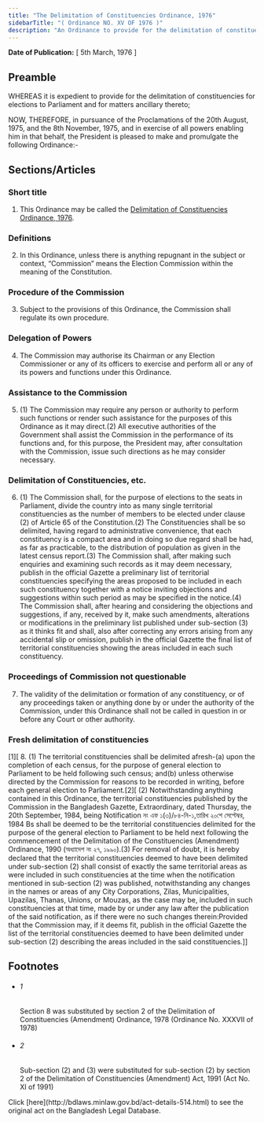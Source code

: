 ```yaml
---
title: "The Delimitation of Constituencies Ordinance, 1976"
sidebarTitle: "( Ordinance NO. XV OF 1976 )"
description: "An Ordinance to provide for the delimitation of constituencies for elections to Parliament."
---
```


**Date of Publication:** [ 5th March, 1976 ]

## Preamble

WHEREAS it is expedient to provide for the delimitation of constituencies for elections to Parliament and for matters ancillary thereto;

NOW, THEREFORE, in pursuance of the Proclamations of the 20th August, 1975, and the 8th November, 1975, and in exercise of all powers enabling him in that behalf, the President is pleased to make and promulgate the following Ordinance:-

## Sections/Articles

### Short title

1. This Ordinance may be called the [Delimitation of Constituencies Ordinance, 1976](/laws/act-514 "Delimitation of Constituencies Ordinance, 1976").

### Definitions

2. In this Ordinance, unless there is anything repugnant in the subject or context, “Commission” means the Election Commission within the meaning of the Constitution.

### Procedure of the Commission

3. Subject to the provisions of this Ordinance, the Commission shall regulate its own procedure.

### Delegation of Powers

4. The Commission may authorise its Chairman or any Election Commissioner or any of its officers to exercise and perform all or any of its powers and functions under this Ordinance.

### Assistance to the Commission

5. (1) The Commission may require any person or authority to perform such functions or render such assistance for the purposes of this Ordinance as it may direct.(2) All executive authorities of the Government shall assist the Commission in the performance of its functions and, for this purpose, the President may, after consultation with the Commission, issue such directions as he may consider necessary.

### Delimitation of Constituencies, etc.

6. (1) The Commission shall, for the purpose of elections to the seats in Parliament, divide the country into as many single territorial constituencies as the number of members to be elected under clause (2) of Article 65 of the Constitution.(2) The Constituencies shall be so delimited, having regard to administrative convenience, that each constituency is a compact area and in doing so due regard shall be had, as far as practicable, to the distribution of population as given in the latest census report.(3) The Commission shall, after making such enquiries and examining such records as it may deem necessary, publish in the official Gazette a preliminary list of territorial constituencies specifying the areas proposed to be included in each such constituency together with a notice inviting objections and suggestions within such period as may be specified in the notice.(4) The Commission shall, after hearing and considering the objections and suggestions, if any, received by it, make such amendments, alterations or modifications in the preliminary list published under sub-section (3) as it thinks fit and shall, also after correcting any errors arising from any accidental slip or omission, publish in the official Gazette the final list of territorial constituencies showing the areas included in each such constituency.

### Proceedings of Commission not questionable

7. The validity of the delimitation or formation of any constituency, or of any proceedings taken or anything done by or under the authority of the Commission, under this Ordinance shall not be called in question in or before any Court or other authority.

### Fresh delimitation of constituencies

[1][ 8. (1) The territorial constituencies shall be delimited afresh-(a) upon the completion of each census, for the purpose of general election to Parliament to be held following such census; and(b) unless otherwise directed by the Commission for reasons to be recorded in writing, before each general election to Parliament.[2][ (2) Notwithstanding anything contained in this Ordinance, the territorial constituencies published by the Commission in the Bangladesh Gazette, Extraordinary, dated Thursday, the 20th September, 1984, being Notification নং এফ ১(৩)/৮৪-নি-১,তারিখ ২০শে সেপ্টেম্বর, 1984 Bs shall be deemed to be the territorial constituencies delimited for the purpose of the general election to Parliament to be held next following the commencement of the Delimitation of the Constituencies (Amendment) Ordinance, 1990 (অধ্যাদেশ নং ২৭, ১৯৯০).(3) For removal of doubt, it is hereby declared that the territorial constituencies deemed to have been delimited under sub-section (2) shall consist of exactly the same territorial areas as were included in such constituencies at the time when the notification mentioned in sub-section (2) was published, notwithstanding any changes in the names or areas of any City Corporations, Zilas, Municipalities, Upazilas, Thanas, Unions, or Mouzas, as the case may be, included in such constituencies at that time, made by or under any law after the publication of the said notification, as if there were no such changes therein:Provided that the Commission may, if it deems fit, publish in the official Gazette the list of the territorial constituencies deemed to have been delimited under sub-section (2) describing the areas included in the said constituencies.]]

## Footnotes

- ###### 1

  Section 8 was substituted by section 2 of the Delimitation of Constituencies (Amendment) Ordinance, 1978 (Ordinance No. XXXVII of 1978)

- ###### 2

  Sub-section (2) and (3) were substituted for sub-section (2) by section 2 of the Delimitation of Constituencies (Amendment) Act, 1991 (Act No. XI of 1991)

<Note>
  Click [here](http://bdlaws.minlaw.gov.bd/act-details-514.html) to see the original act on the Bangladesh Legal Database.
</Note>
